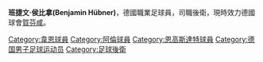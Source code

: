 {{noteTA|G1=足球|G2=德甲
|1=zh-hans:侯比拿;zh-hk:胡比拿;zh-tw:侯比拿;
}}

{{Infobox football biography
| name = 班捷文·侯比拿<br />Benjamin Hübner
| image       = Benjamin Hübner.jpg
| height      = {{height|m=1.93|precision=0}}
| birth_date  = {{Birth date and age|1989|7|4|df=y}}
| birth_place = [[西德|西德]][[威斯巴登|威斯巴登]]
| position = [[後衛|後衛]]
| currentclub = [[賀芬咸1899體育會|賀芬咸]]
| clubnumber  = 21
| youthyears1 = 1993–2007
| youthclubs1 = [[韦恩威斯巴登足球俱乐部|韦恩威斯巴登]]
| years1 = 2007–2012
| clubs1 = [[韦恩威斯巴登足球俱乐部|韦恩威斯巴登]]
| caps1  = 105
| goals1 = 4
| years2 = 2008–2011
| clubs2 = [[韦恩威斯巴登足球俱乐部|韦恩威斯巴登 II]]
| caps2  = 21
| goals2 = 2
| years3 = 2012–2014
| clubs3 = [[阿倫草地體育會|阿倫]]
| caps3  = 54
| goals3 = 4
| years4 = 2014–2016
| clubs4 = [[因戈尔施塔特04足球俱乐部|因戈尔施塔特]]
| caps4  = 61
| goals4 = 3
| years5 = 2016–
| clubs5 = [[賀芬咸1899體育會|賀芬咸]]
| caps5  = 0
| goals5 = 0
| pcupdate = 18 December 2014
}}

'''班捷文·侯比拿(Benjamin Hübner)'''{{BD|1989年|7月4日}}，德國職業足球員，司職後衛，現時效力德國球會[[賀芬咸1899體育會|賀芬咸]]。

{{賀芬咸球員名單}}
{{DEFAULTSORT: Hübner, Benjamin}}
[[Category:韋恩球員|Category:韋恩球員]]
[[Category:阿倫球員|Category:阿倫球員]]
[[Category:恩高斯達特球員|Category:恩高斯達特球員]]
[[Category:德国男子足球运动员|Category:德国男子足球运动员]]
[[Category:足球後衛|Category:足球後衛]]